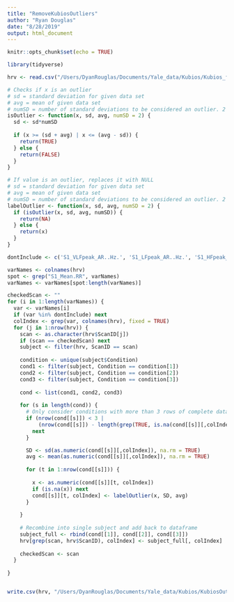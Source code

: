 ```yaml
---
title: "RemoveKubiosOutliers"
author: "Ryan Douglas"
date: "8/28/2019"
output: html_document
---
```


```r
knitr::opts_chunk$set(echo = TRUE)
```

```r
library(tidyverse)

hrv <- read.csv("/Users/DyanRouglas/Documents/Yale_data/Kubios/Kubios_final.csv", stringsAsFactors = FALSE)

# Checks if x is an outlier
# sd = standard deviation for given data set
# avg = mean of given data set
# numSD = number of standard deviations to be considered an outlier. 2 by default
isOutlier <- function(x, sd, avg, numSD = 2) {
  sd <- sd*numSD
  
  if (x >= (sd + avg) | x <= (avg - sd)) {
    return(TRUE) 
  } else {
    return(FALSE)
  }
}

# If value is an outlier, replaces it with NULL
# sd = standard deviation for given data set
# avg = mean of given data set
# numSD = number of standard deviations to be considered an outlier. 2 by default
labelOutlier <- function(x, sd, avg, numSD = 2) {
  if (isOutlier(x, sd, avg, numSD)) {
    return(NA)
  } else {
    return(x)
  }
}

dontInclude <- c('S1_VLFpeak_AR..Hz.', 'S1_LFpeak_AR..Hz.', 'S1_HFpeak_AR..Hz.')
```

```r
varNames <- colnames(hrv)
spot <- grep("S1_Mean.RR", varNames)
varNames <- varNames[spot:length(varNames)]

checkedScan <- ""
for (i in 1:length(varNames)) {
  var <- varNames[i]
  if (var %in% dontInclude) next
  colIndex <- grep(var, colnames(hrv), fixed = TRUE)
  for (j in 1:nrow(hrv)) {
    scan <- as.character(hrv$ScanID[j])
    if (scan == checkedScan) next
    subject <- filter(hrv, ScanID == scan)
    
    condition <- unique(subject$Condition)
    cond1 <- filter(subject, Condition == condition[1])
    cond2 <- filter(subject, Condition == condition[2])
    cond3 <- filter(subject, Condition == condition[3])
    
    cond <- list(cond1, cond2, cond3)
    
    for (s in length(cond)) {
      # Only consider conditions with more than 3 rows of complete data (NAs removed)
      if (nrow(cond[[s]]) < 3 | 
          (nrow(cond[[s]]) - length(grep(TRUE, is.na(cond[[s]][,colIndex])))) < 2 ) {
        next
      } 

      SD <- sd(as.numeric(cond[[s]][,colIndex]), na.rm = TRUE)
      avg <- mean(as.numeric(cond[[s]][,colIndex]), na.rm = TRUE)
      
      for (t in 1:nrow(cond[[s]])) {
        
        x <- as.numeric(cond[[s]][t, colIndex])
        if (is.na(x)) next
        cond[[s]][t, colIndex] <- labelOutlier(x, SD, avg)
      }
      
    }
    
    # Recombine into single subject and add back to dataframe
    subject_full <- rbind(cond[[1]], cond[[2]], cond[[3]])
    hrv[grep(scan, hrv$ScanID), colIndex] <- subject_full[, colIndex]
    
    checkedScan <- scan
  }
  
}



```

```r
write.csv(hrv, "/Users/DyanRouglas/Documents/Yale_data/Kubios/KubiosOutliersRemoved.csv", row.names = FALSE)
```


